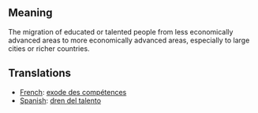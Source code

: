 == Meaning ==

The migration of educated or talented people from less economically advanced areas to more economically advanced areas, especially to large cities or richer countries.

== Translations ==

*[[French]]: [[exode des compétences]]
*[[Spanish]]: [[dren del talento]]